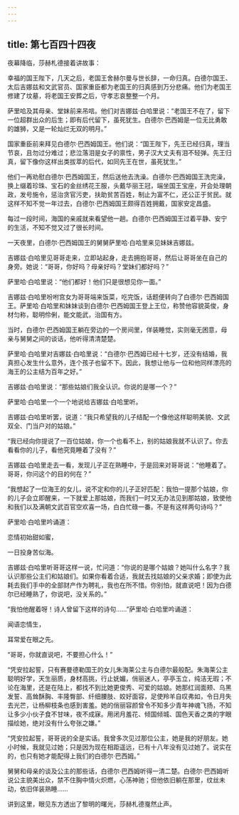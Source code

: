 ```yaml
---
---
---
```

title: 第七百四十四夜
---






夜幕降临，莎赫札德接着讲故事：





幸福的国王陛下，几天之后，老国王舍赫尔曼与世长辞，一命归真。白德尔国王、太后吉娜兹和文武官员、国家重臣都为老国王的归真感到万分悲痛。他们为老国王修建了坟墓，将老国王安葬之后，守孝志哀整整一个月。

萨里哈及其母亲、堂妹前来吊唁。他们对吉娜兹·白哈里说：“老国王不在了，留下一位超群出众的后生；即有后代留下，虽死犹生。白德尔·巴西姆是一位无比勇敢的雄狮，又是一轮灿烂无双的明月。”

国家重臣前来拜见白德尔·巴西姆国王。他们说：“国王陛下，先王已经归真，理当节哀，且勿过分难过；悲泣落泪是女子的禀性，男子汉大丈夫有泪不轻弹。先王归真，留下像你这样出类拔萃的后代，如同先王在世，虽死犹生。”

他们一再劝慰白德尔·巴西姆国王，然后送他去洗澡。白德尔·巴西姆国王洗完澡，换上缀着珍珠、宝石的金丝绣花王服，头戴华丽王冠，端坐国王宝座，开会处理朝政，发号施令，惩治贪官污吏，扶助贫苦百姓，制止为富不仁，还公正于贫民。就这样不知不觉一年过去，白德尔·巴西姆国王颇得百姓拥戴，国家安定昌盛。

每过一段时间，海国的亲戚就来看望他一趟。白德尔·巴西姆国王过着平静、安宁的生活，不知不觉又过了很长时间。

一天夜里，白德尔·巴西姆国王的舅舅萨里哈·白哈里来见妹妹吉娜兹。

吉娜兹·白哈里见哥哥走来，立即站起身，走去拥抱哥哥，然后让哥哥坐在自己的身旁。她说：“哥哥，你好吗？母亲好吗？堂妹们都好吗？”

萨里哈·白哈里说：“他们都好！他们只是很想见你一面。”

吉娜兹·白哈里吩咐宫女为哥哥端来饭菜，吃完饭，话题便转向了白德尔·巴西姆国王。萨里哈·白哈里和妹妹谈到白德尔·巴西姆国王登上王位，称赞他容貌英俊，身材匀称，聪明伶俐，能文能武，治国有方。

当时，白德尔·巴西姆国王躺在旁边的一个房间里，佯装睡觉，实则毫无困意，母亲与舅舅之间的谈话，他听得清清楚楚。

萨里哈·白哈里对吉娜兹·白哈里说：“白德尔·巴西姆已经十七岁，还没有结婚，我真担心发生什么意外，连个孩子也留不下。因此，我想让他与一位和他同样漂亮的海王的公主结为百年之好。”

吉娜兹·白哈里说：“那些姑娘们我全认识。你说的是哪一个？”

萨里哈·白哈里一个一个地说给吉娜兹·白哈里听。

吉娜兹·白哈里听罢，说道：“我只希望我的儿子结配一个像他这样聪明美貌、文武双全、门当户对的姑娘。”

“我已经向你提说了一百位姑娘，你一个也看不上，别的姑娘我就不认识了。你去看看你的儿子，看他究竟睡着了没有？”

吉娜兹·白哈里走去一看，发现儿子正在熟睡中，于是回来对哥哥说：“他睡着了。哥哥，你问这个的目的何在？”

“我想起了一位海王的女儿，说不定和你的儿子正好匹配：我怕一提那个姑娘，你的儿子会立即醒来，一下就爱上那姑娘，而我们一时又无办法见到那姑娘，致使他和我们以及满朝文武百官空欢喜一场，白白忙碌一番。不是有这样两句诗吗？”

萨里哈·白哈里吟诵道：


恋情初始甜如蜜，

一日投身苦似海。



吉娜兹·白哈里听哥哥这样一说，忙问道：“你说的是哪个姑娘？她叫什么名字？我认识那些公主们和姑娘们。如果你看着合适，我就去找姑娘的父亲求婚；即使为此耗去我们手中的全部财产作为聘礼，我也在所不惜。你别怕，就直说吧！因为白德尔已经睡熟了，你说吧，没关系的。”

“我怕他醒着呀！诗人曾留下这样的诗句……”萨里哈·白哈里吟诵道：


闻语恋情生，

耳常爱在眼之先。



“哥哥，你就直说吧，不要担心什么！”

“凭安拉起誓，只有赛曼德勒国王的女儿朱海莱公主与白德尔最般配。朱海莱公主聪明好学，天生丽质，身材高挑，行止妩媚，俏丽迷人，亭亭玉立，纯洁无瑕；不论在海里，还是在陆上，都找不到比她更俊秀、可爱的姑娘。她那红润面颊、乌黑发誓、高耸酥胸、丰隆臀部、纤细腰肢、姣好面容，足使羚羊自叹弗如，令日月失去光芒，让杨柳枝条也感到害羞。她的俏丽容颜曾令不知多少青年神魂飞扬，不知让多少小伙子食不甘味，夜不成寐。用闭月羞花、倾国倾城、国色天香之类的字眼描绘她，绝对没有什么夸张之嫌。”

“凭安拉起誓，哥哥说的全是实话。我曾多次见过那位公主，她是我的好朋友。她小时候，我就见过她；只是因为现在相距遥远，已有十八年没有见过她了。说实在的，也只有她才能配得上我们的白德尔·巴西姆。”

舅舅和母亲的谈及公主的那些话，白德尔·巴西姆听得一清二楚。白德尔·巴西姆听说公主貌美出众，禁不住胸中情火炽燃，心荡神驰；但他依旧躺在那里，纹丝未动，依旧佯装熟睡……





讲到这里，眼见东方透出了黎明的曙光，莎赫札德戛然止声。